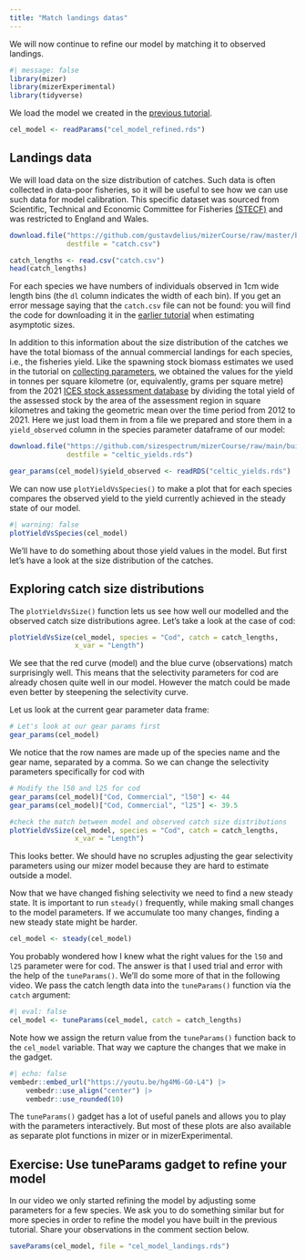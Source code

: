 ```yaml
---
title: "Match landings datas"
---
```


We will now continue to refine our model by matching it to observed landings.

```r
#| message: false
library(mizer)
library(mizerExperimental)
library(tidyverse)
```

We load the model we created in the [previous tutorial](refine.qmd).

```r
cel_model <- readParams("cel_model_refined.rds")
```


## Landings data

We will load data on the size distribution of catches. Such data is often collected in data-poor fisheries, so it will be useful to see how we can use such data for model calibration. This specific dataset was sourced from Scientific, Technical and Economic Committee for Fisheries [(STECF)](https://stecf.jrc.ec.europa.eu/dd/fdi) and was restricted to England and Wales.

```r
download.file("https://github.com/gustavdelius/mizerCourse/raw/master/build/catch.csv",
              destfile = "catch.csv")
```

```r
catch_lengths <- read.csv("catch.csv")
head(catch_lengths)
```

For each species we have numbers of individuals observed in 1cm wide length bins (the `dl` column indicates the width of each bin). If you get an error message saying that the `catch.csv` file can not be found: you will find the code for downloading it in the [earlier tutorial](collect-parameters.qmd#asymptotic-size) when estimating asymptotic sizes.

In addition to this information about the size distribution of the catches we have the total biomass of the annual commercial landings for each species, i.e., the fisheries yield. Like the spawning stock biomass estimates we used in the tutorial on [collecting parameters](collect-parameters.qmd), we obtained the values for the yield in tonnes per square kilometre (or, equivalently, grams per square metre) from the 2021 [ICES stock assessment database](https://stecf.jrc.ec.europa.eu/dd/fdi) by dividing the total yield of the assessed stock by the area of the assessment region in square kilometres and taking the geometric mean over the time period from 2012 to 2021. Here we just load them in from a file we prepared and store them in a `yield_observed` column in the species parameter dataframe of our model:
```r
download.file("https://github.com/sizespectrum/mizerCourse/raw/main/build/celtic_yields.rds",
              destfile = "celtic_yields.rds")
```

```r
gear_params(cel_model)$yield_observed <- readRDS("celtic_yields.rds")
```

We can now use `plotYieldVsSpecies()` to make a plot that for each species compares the observed yield to the yield currently achieved in the steady state of our model.

```r
#| warning: false
plotYieldVsSpecies(cel_model)
```

We'll have to do something about those yield values in the model. But first let's have a look at the size distribution of the catches.

## Exploring catch size distributions

The `plotYieldVsSize()` function lets us see how well our modelled and the observed catch size distributions agree. Let's take a look at the case of cod:

```r
plotYieldVsSize(cel_model, species = "Cod", catch = catch_lengths, 
                x_var = "Length")
```

We see that the red curve (model) and the blue curve (observations) match surprisingly well. This means that the selectivity parameters for cod are already chosen quite well in our model. However the match could be made even better by steepening the selectivity curve.

Let us look at the current gear parameter data frame:

```r
# Let's look at our gear params first 
gear_params(cel_model)
```

We notice that the row names are made up of the species name and the gear name, separated by a comma. So we can change the selectivity parameters specifically for cod with

```r
# Modify the l50 and l25 for cod
gear_params(cel_model)["Cod, Commercial", "l50"] <- 44
gear_params(cel_model)["Cod, Commercial", "l25"] <- 39.5

#check the match between model and observed catch size distributions
plotYieldVsSize(cel_model, species = "Cod", catch = catch_lengths, 
                x_var = "Length")
```

This looks better. We should have no scruples adjusting the gear selectivity parameters using our mizer model because they are hard to estimate outside a model.

Now that we have changed fishing selectivity we need to find a new steady state. It is important to run `steady()` frequently, while making small changes to the model parameters. If we accumulate too many changes, finding a new steady state might be harder.

```r
cel_model <- steady(cel_model)
```

You probably wondered how I knew what the right values for the `l50` and `l25` parameter were for cod. The answer is that I used trial and error with the help of the `tuneParams()`. We'll do some more of that in the following video. We pass the catch length data into the `tuneParams()` function via the `catch` argument:

```r
#| eval: false
cel_model <- tuneParams(cel_model, catch = catch_lengths)
```

Note how we assign the return value from the `tuneParams()` function back to the `cel_model` variable. That way we capture the changes that we make in the gadget.

```r
#| echo: false
vembedr::embed_url("https://youtu.be/hg4M6-G0-L4") |>
    vembedr::use_align("center") |>
    vembedr::use_rounded(10)
```

The `tuneParams()` gadget has a lot of useful panels and allows you to play with the parameters interactively. But most of these plots are also available as separate plot functions in mizer or in mizerExperimental.

## Exercise: Use tuneParams gadget to refine your model

In our video we only started refining the model by adjusting some parameters for a few species. We ask you to do something similar but for more species in order to refine the model you have built in the previous tutorial. Share your observations in the comment section below.

```r
saveParams(cel_model, file = "cel_model_landings.rds")
```

